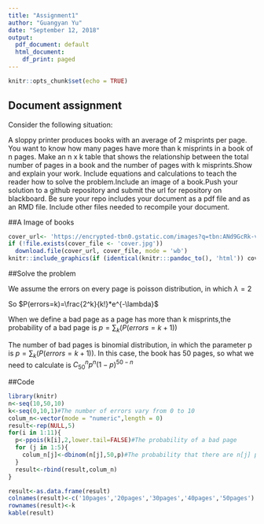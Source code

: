 ```yaml
---
title: "Assignment1"
author: "Guangyan Yu"
date: "September 12, 2018"
output:
  pdf_document: default
  html_document:
    df_print: paged
---
```


```r
knitr::opts_chunk$set(echo = TRUE)
```

## Document assignment

Consider the following situation:

A sloppy printer produces books with an average of 2 misprints per page. You want to know how many pages have more than k misprints in a book of n pages. Make an n x k table that shows the relationship between the total number of pages in a book and the number of pages with k misprints.Show and explain your work. Include equations and calculations to teach the reader how to solve the problem.Include an image of a book.Push your solution to a github repository and submit the url for repository on blackboard. Be sure your repo includes your document as a pdf file and as an RMD file. Include other files needed to recompile your document.

##A Image of books
```r
cover_url<- 'https://encrypted-tbn0.gstatic.com/images?q=tbn:ANd9GcRk-vabmX5h366Xm0R_L3LCMMSOPmRPgGTH8M0fTxEZlhfkZjMc'
if (!file.exists(cover_file <- 'cover.jpg'))
  download.file(cover_url, cover_file, mode = 'wb')
knitr::include_graphics(if (identical(knitr:::pandoc_to(), 'html')) cover_url else cover_file)
```

##Solve the problem

We assume the errors on every page is poisson distribution, in which $\lambda=2$

So $P(errors=k)=\frac{2^k}{k!}*e^{-\lambda}$

When we define a bad page as a page has more than k misprints,the probability of a bad page is $p=\sum_k(P(errors=k+1))$

The number of bad pages is binomial distribution, in which the parameter p is  $p=\sum_k(P(errors=k+1))$. In this case, the book has 50 pages, so what we need to calculate is $C_{50}^np^n(1-p)^{50-n}$

##Code
```r
library(knitr)
n<-seq(10,50,10)
k<-seq(0,10,1)#The number of errors vary from 0 to 10
colum_n<-vector(mode = "numeric",length = 0)
result<-rep(NULL,5)
for(i in 1:11){
  p<-ppois(k[i],2,lower.tail=FALSE)#The probability of a bad page
  for (j in 1:5){
    colum_n[j]<-dbinom(n[j],50,p)#The probability that there are n[j] pages are bad
  }
  result<-rbind(result,colum_n)
}

result<-as.data.frame(result)
colnames(result)<-c('10pages','20pages','30pages','40pages','50pages')
rownames(result)<-k
kable(result)
```
